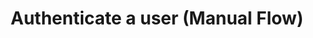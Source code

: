 ---
title: "Authenticate a user (Manual Flow)"
openapi: "POST /api/oauth/authorize/whoop"
description: "Manual OAuth flow—ideal when you want to design and manage the entire authorisation experience yourself."
---